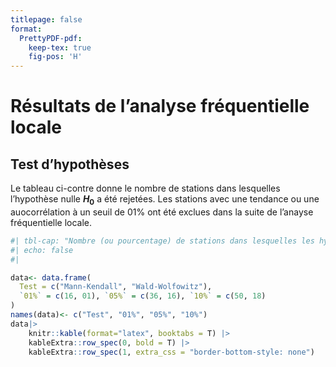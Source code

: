 ```yaml
---
titlepage: false
format: 
  PrettyPDF-pdf:
    keep-tex: true
    fig-pos: 'H'
---
```


# Résultats de l'analyse fréquentielle locale

## Test d'hypothèses

Le tableau ci-contre donne le nombre de stations dans lesquelles l'hypothèse nulle **$H_0$** a été rejetées. Les stations avec une tendance ou une auocorrélation à un seuil de 01% ont été exclues dans la suite de l'anayse fréquentielle locale.

```r
#| tbl-cap: "Nombre (ou pourcentage) de stations dans lesquelles les hypothèses de stationnarité et/ou d'indépendance ont été rejetées"
#| echo: false
#| 

data<- data.frame(
  Test = c("Mann-Kendall", "Wald-Wolfowitz"),
  `01%` = c(16, 01), `05%` = c(36, 16), `10%` = c(50, 18)
) 
names(data)<- c("Test", "01%", "05%", "10%")
data|>
    knitr::kable(format="latex", booktabs = T) |>
    kableExtra::row_spec(0, bold = T) |>
    kableExtra::row_spec(1, extra_css = "border-bottom-style: none")
```

